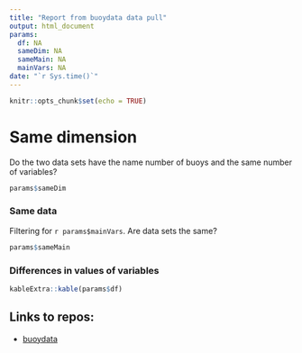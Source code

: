 ```yaml
---
title: "Report from buoydata data pull"
output: html_document
params: 
  df: NA
  sameDim: NA
  sameMain: NA
  mainVars: NA
date: "`r Sys.time()`"
---
```


```r
knitr::opts_chunk$set(echo = TRUE)
```


# Same dimension

Do the two data sets have the name number of buoys and the same number of variables?

```r
params$sameDim
```


### Same data

Filtering for `r params$mainVars`.
Are data sets the same?

```r
params$sameMain
```


### Differences in values of variables
```r
kableExtra::kable(params$df)
```


## Links to repos:

* [buoydata](https://github.com/NOAA-EDAB/buoydata)
